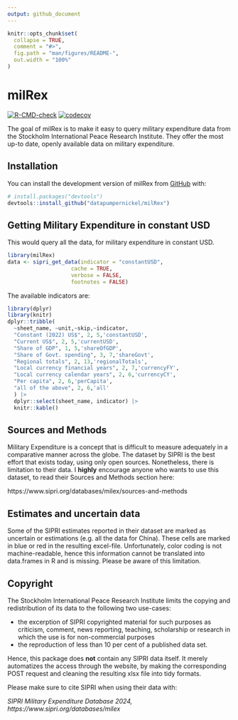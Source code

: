 ```yaml
---
output: github_document
---
```


<!-- README.md is generated from README.Rmd. Please edit that file -->

```r
knitr::opts_chunk$set(
  collapse = TRUE,
  comment = "#>",
  fig.path = "man/figures/README-",
  out.width = "100%"
)
```

# milRex

<!-- badges: start -->
[![R-CMD-check](https://github.com/datapumpernickel/milRex/actions/workflows/R-CMD-check.yaml/badge.svg)](https://github.com/datapumpernickel/milRex/actions/workflows/R-CMD-check.yaml) [![codecov](https://codecov.io/gh/datapumpernickel/milRex/graph/badge.svg?token=08ULI3CEWH)](https://codecov.io/gh/datapumpernickel/milRex)


<!-- badges: end -->

The goal of milRex is to make it easy to query military expenditure data from 
the Stockholm International Peace Research Institute. They offer the most 
up-to date, openly available data on military expenditure. 

## Installation

You can install the development version of 
milRex from [GitHub](https://github.com/) with:

``` r
# install.packages("devtools")
devtools::install_github("datapumpernickel/milRex")
```

## Getting Military Expenditure in constant USD

This would query all the data, for military expenditure in constant USD. 

```r
library(milRex)
data <- sipri_get_data(indicator = "constantUSD", 
                    cache = TRUE,
                    verbose = FALSE,
                    footnotes = FALSE)
```

The available indicators are: 

```r
library(dplyr)
library(knitr)
dplyr::tribble(
  ~sheet_name, ~unit,~skip,~indicator,
  "Constant (2022) US$", 2, 5,'constantUSD',
  "Current US$", 2, 5,'currentUSD',
  "Share of GDP", 1, 5,'shareOfGDP',
  "Share of Govt. spending", 3, 7,'shareGovt',
  "Regional totals", 2, 13,'regionalTotals',
  "Local currency financial years", 2, 7,'currencyFY',
  "Local currency calendar years", 2, 6,'currencyCY',
  "Per capita", 2, 6,'perCapita',
  "all of the above", 2, 6,'all'
  ) |> 
  dplyr::select(sheet_name, indicator) |> 
  knitr::kable()
```



## Sources and Methods

Military Expenditure is a concept that is difficult to measure adequately in a 
comparative manner across the globe. The dataset by SIPRI is the best effort
that exists today, using only open sources. Nonetheless, there is limitation to
their data. I **highly** encourage anyone who wants to use this dataset, to read 
their Sources and Methods section here: 

https://www.sipri.org/databases/milex/sources-and-methods 

## Estimates and uncertain data

Some of the SIPRI estimates reported in their dataset are marked as uncertain 
or estimations (e.g. all the data for China). These cells are marked in blue or 
red in the resulting excel-file. Unfortunately, color coding is not 
machine-readable, hence this information cannot be translated into data.frames 
in R and is missing. Please be aware of this limitation. 

## Copyright

The Stockholm International Peace Research Institute limits the copying and 
redistribution of its data to the following two use-cases: 

* the excerption of SIPRI copyrighted material for such purposes as criticism, 
comment, news reporting, teaching, scholarship or research in which the use 
is for non-commercial purposes
* the reproduction of less than 10 per cent of a published data set. 

Hence, this package does **not** contain any SIPRI data itself. It merely 
automatizes the access through the website, by making the corresponding POST 
request and cleaning the resulting xlsx file into tidy formats.

Please make sure to cite SIPRI when using their data with: 

*SIPRI Military Expenditure Database 2024, https://www.sipri.org/databases/milex*
